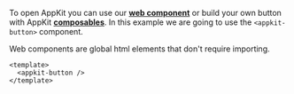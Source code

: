 To open AppKit you can use our [**web component**](../../../appkit/vue/core/components) or build your own button with AppKit [**composables**](../../../appkit/vue/core/composables#useAppKit).
In this example we are going to use the `<appkit-button>` component.

Web components are global html elements that don't require importing.

```tsx
<template>
  <appkit-button />
</template>
```
